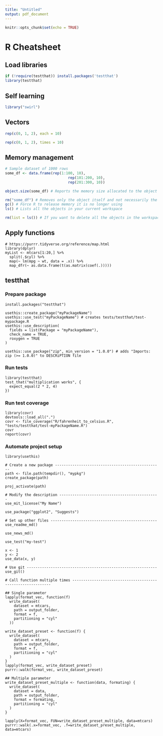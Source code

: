 ```yaml
---
title: "Untitled"
output: pdf_document
---
```


```r
knitr::opts_chunk$set(echo = TRUE)
```
# R Cheatsheet

## Load libraries
```R
if (!require(testthat)) install.packages('testthat')
library(testthat)
```

## Self learning
```R
library("swirl")
```

## Vectors

```r
rep(c(0, 1, 2), each = 10)

rep(c(0, 1, 2), times = 10)
```

## Memory management

```r
# Sample dataset of 1000 rows
some_df <- data.frame(rep(1:100, 10),
                             rep(101:200, 10),
                             rep(201:300, 10))

object.size(some_df) # Reports the memory size allocated to the object

rm("some_df") # Removes only the object itself and not necessarily the memory allotted to it
gc() # Force R to release memory it is no longer using
ls() # Lists all the objects in your current workspace

rm(list = ls()) # If you want to delete all the objects in the workspace and start with a clean slate
```

## Apply functions

```
# https://purrr.tidyverse.org/reference/map.html
library(dplyr)
myList <- mtcars[1:20,] %>%
  split(.$cyl) %>%
  map(~ lm(mpg ~ wt, data = .x)) %>%
  map_dfr(~ as.data.frame(t(as.matrix(coef(.)))))
```

## testthat

### Prepare package

```
install.packages("testthat")

usethis::create_package("myPackageName")
usethis::use_test("myPackageName") # creates tests/testthat/test-mypackage.R
usethis::use_description(
  fields = list(Package = "myPackageName"),
  check_name = TRUE,
  roxygen = TRUE
)

usethis::use_package("zip", min_version = "1.0.0") # adds "Imports: zip (>= 1.0.0)" to DESCRiPTION file
```

### Run tests

```
library(testthat)
test_that("multiplication works", {
  expect_equal(2 * 2, 4)
})
```

### Run test coverage

```
library(covr)
devtools::load_all(".")
covr <- file_coverage("R/fahrenheit_to_celsius.R", "tests/testthat/test-myPackageName.R")
covr
report(covr)
```

### Automate project setup

```
library(usethis)

# Create a new package -------------------------------------------------
path <- file.path(tempdir(), "mypkg")
create_package(path)

proj_activate(path)

# Modify the description ----------------------------------------------
use_mit_license("My Name")

use_package("ggplot2", "Suggests")

# Set up other files -------------------------------------------------
use_readme_md()

use_news_md()

use_test("my-test")

x <- 1
y <- 2
use_data(x, y)

# Use git ------------------------------------------------------------
use_git()

# Call function multiple times ------------------------------------------------------------

## Single parameter
lapply(format_vec, function(f)
  write_dataset(
    dataset = mtcars,
    path = output_folder,
    format = f,
    partitioning = "cyl"
  ))

write_dataset_preset <- function(f) {
  write_dataset(
    dataset = mtcars,
    path = output_folder,
    format = f,
    partitioning = "cyl"
  )
}
lapply(format_vec, write_dataset_preset)
purrr::walk(format_vec, write_dataset_preset)

## Multiple parameter
write_dataset_preset_multiple <- function(data, formating) {
  write_dataset(
    dataset = data,
    path = output_folder,
    format = formating,
    partitioning = "cyl"
  )
}

lapply(X=format_vec, FUN=write_dataset_preset_multiple, data=mtcars)
purrr::walk(.x=format_vec, .f=write_dataset_preset_multiple, data=mtcars)
```
